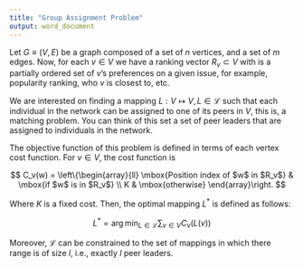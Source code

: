 ```yaml
---
title: "Group Assignment Problem"
output: word_document
---
```


Let $G\equiv(V, E)$ be a graph composed of a set of $n$ vertices, and a set of $m$ edges. Now, for each $v\in V$ we have a ranking vector $R_v \subset V$ with is a partially ordered set of $v$'s preferences on a given issue, for example, popularity ranking, who $v$ is closest to, etc.

We are interested on finding a mapping $L:V\mapsto V, L\in\mathcal{L}$ such that each individual in the network can be assigned to one of its peers in $V$, this is, a matching problem. You can think of this set a set of peer leaders that are assigned to individuals in the network.

The objective function of this problem is defined in terms of each vertex cost function. For $v\in V$, the cost function is 

$$
C_v(w) = \left\{\begin{array}{ll}
\mbox{Position index of $w$ in $R_v$} & \mbox{if $w$ is in $R_v$} \\
K & \mbox{otherwise}
\end{array}\right.
$$

Where $K$ is a fixed cost. Then, the optimal mapping $L^*$ is defined as follows:

$$
L^* = \arg\min_{L\in \mathcal{L}} \sum_{v\in V}C_v(L(v))
$$

Moreover, $\mathcal{L}$ can be constrained to the set of mappings in which there range is of size $l$, i.e., exactly $l$ peer leaders.
